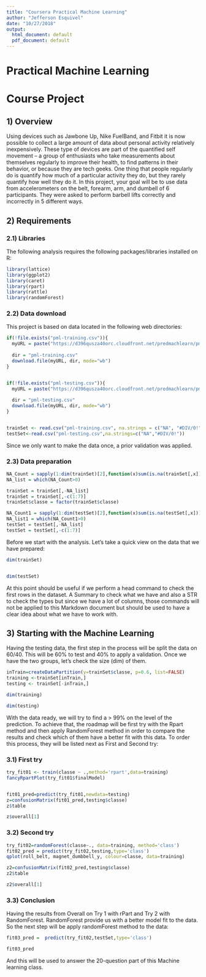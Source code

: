 ```yaml
---
title: "Coursera Practical Machine Learning"
author: "Jefferson Esquivel"
date: "10/27/2018"
output:
  html_document: default
  pdf_document: default
---
```


# Practical Machine Learning
# Course Project


## 1) Overview

Using devices such as Jawbone Up, Nike FuelBand, and Fitbit it is now possible to collect a large amount of data about personal activity relatively inexpensively. These type of devices are part of the quantified self movement – a group of enthusiasts who take measurements about themselves regularly to improve their health, to find patterns in their behavior, or because they are tech geeks. One thing that people regularly do is quantify how much of a particular activity they do, but they rarely quantify how well they do it. In this project, your goal will be to use data from accelerometers on the belt, forearm, arm, and dumbell of 6 participants. They were asked to perform barbell lifts correctly and incorrectly in 5 different ways.

## 2) Requirements

### 2.1) Libraries

The following analysis requires the following packages/libraries installed on R:

```r
library(lattice)
library(ggplot2)
library(caret)
library(rpart)
library(rattle)
library(randomForest)

```

### 2.2) Data download

This project is based on data located in the following web directories:

```r
if(!file.exists("pml-training.csv")){
  myURL = paste("https://d396qusza40orc.cloudfront.net/predmachlearn/pml-training.csv",sep = "")
  
  dir = "pml-training.csv"
  download.file(myURL, dir, mode="wb")  
}


if(!file.exists("pml-testing.csv")){
  myURL = paste("https://d396qusza40orc.cloudfront.net/predmachlearn/pml-testing.csv",sep = "")
  
  dir = "pml-testing.csv"
  download.file(myURL, dir, mode="wb")    
}


trainSet <- read.csv("pml-training.csv", na.strings = c("NA", "#DIV/0!", ""))
testSet<-read.csv("pml-testing.csv",na.strings=c("NA","#DIV/0!"))
```

Since we only want to make the data once, a prior validation was applied.

### 2.3) Data preparation

```r
NA_Count = sapply(1:dim(trainSet)[2],function(x)sum(is.na(trainSet[,x])))
NA_list = which(NA_Count>0)

trainSet = trainSet[,-NA_list]
trainSet = trainSet[,-c(1:7)]
trainSet$classe = factor(trainSet$classe)

NA_Count1 = sapply(1:dim(testSet)[2],function(x)sum(is.na(testSet[,x])))
NA_list1 = which(NA_Count1>0)
testSet = testSet[,-NA_list]
testSet = testSet[,-c(1:7)]
```

Before we start with the analysis. Let's take a quick view on the data that we have prepared:

```r
dim(trainSet)


dim(testSet)

```

At this point should be useful if we perform a head command to check the first rows in the dataset. A Summary to check what we have and also a STR to check the types but since we have a lot of columns, those commands will not be applied to this Markdown document but should be used to have a clear idea about what we have to work with.

## 3) Starting with the Machine Learning

Having the testing data, the first step in the process will be split the data on 60/40. This will be 60% to test and 40% to apply a validation. Once we have the two groups, let's check the size (dim) of them.


```r
inTrain=createDataPartition(y=trainSet$classe, p=0.6, list=FALSE)
training <-trainSet[inTrain,]
testing <- trainSet[-inTrain,]

dim(training)

dim(testing)
```


With the data ready, we will try to find a > 99% on the level of the prediction. To achieve that, the roadmap will be first try with the Rpart method and then apply RandomForest method in order to compare the results and check which of them have a better fit with this data. To order this process, they will be listed next as First and Second try:

### 3.1) First try

```r
try_fit01 <- train(classe ~ .,method='rpart',data=training)
fancyRpartPlot(try_fit01$finalModel) 


fit01_pred=predict(try_fit01,newdata=testing)
z=confusionMatrix(fit01_pred,testing$classe)
z$table

z$overall[1]
```

### 3.2) Second try

```r

try_fit02=randomForest(classe~., data=training, method='class')
fit02_pred = predict(try_fit02,testing,type='class') 
qplot(roll_belt, magnet_dumbbell_y, colour=classe, data=training)  

z2=confusionMatrix(fit02_pred,testing$classe)
z2$table

z2$overall[1]
```

### 3.3) Conclusion

Having the results from Overall on Try 1 with rPart and Try 2 with RandomForest. RandomForest provide us with a better model fit to the data. So the next step will be apply randomForest method to the data:


```r

fit03_pred =  predict(try_fit02,testSet,type='class')

fit03_pred
```

And this will be used to answer the 20-question part of this Machine learning class.



